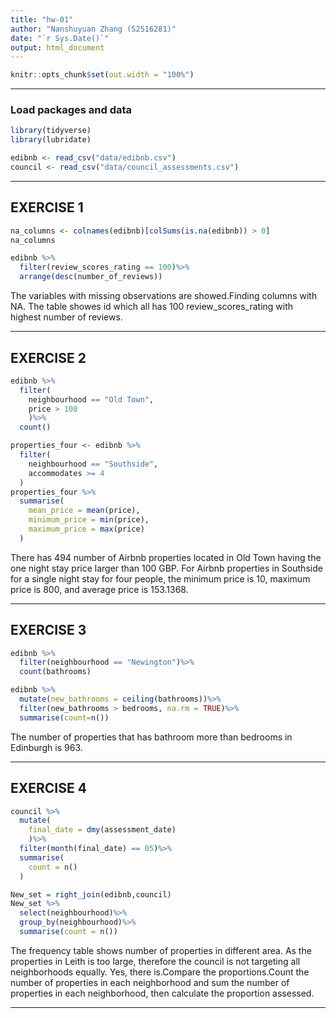 ```yaml
---
title: "hw-01"
author: "Nanshuyuan Zhang (S2516281)"
date: "`r Sys.Date()`"
output: html_document
---
```


```r
knitr::opts_chunk$set(out.width = "100%")
```


------------------------------------------------------------------------------

### Load packages and data

```r
library(tidyverse)
library(lubridate)
```

```r
edibnb <- read_csv("data/edibnb.csv")
council <- read_csv("data/council_assessments.csv")
```

------------------------------------------------------------------------------


## EXERCISE 1

```r
na_columns <- colnames(edibnb)[colSums(is.na(edibnb)) > 0]
na_columns

edibnb %>% 
  filter(review_scores_rating == 100)%>%
  arrange(desc(number_of_reviews))

```


The variables with missing observations are showed.Finding columns with NA.
The table showes id which all has 100 review_scores_rating with highest number of reviews.

------------------------------------------------------------------------------

## EXERCISE 2

```r
edibnb %>%
  filter(
    neighbourhood == "Old Town",
    price > 100
    )%>%
  count()

properties_four <- edibnb %>%
  filter(
    neighbourhood == "Southside",
    accommodates >= 4
  )
properties_four %>%
  summarise(
    mean_price = mean(price),
    minimum_price = min(price),
    maximum_price = max(price)
  )

```


There has 494 number of Airbnb properties located in Old Town having the one night stay price larger than 100 GBP.
For Airbnb properties in Southside for a single night stay for four people, the minimum price is 10, maximum price is 800, and average price is 153.1368. 



------------------------------------------------------------------------------

## EXERCISE 3

```r
edibnb %>%
  filter(neighbourhood == "Newington")%>%
  count(bathrooms)

edibnb %>%
  mutate(new_bathrooms = ceiling(bathrooms))%>%
  filter(new_bathrooms > bedrooms, na.rm = TRUE)%>%
  summarise(count=n())


```


The number of properties that has bathroom more than bedrooms in Edinburgh is 963.


------------------------------------------------------------------------------

## EXERCISE 4

```r
council %>%
  mutate(
    final_date = dmy(assessment_date)
    )%>%
  filter(month(final_date) == 05)%>%
  summarise(
    count = n()
  )

New_set = right_join(edibnb,council)
New_set %>%
  select(neighbourhood)%>%
  group_by(neighbourhood)%>%
  summarise(count = n())

```


The frequency table shows number of properties in different area. As the properties in Leith is too large, therefore the council is not targeting all neighborhoods equally.
Yes, there is.Compare the proportions.Count the number of properties in each neighborhood and sum the number of properties in each neighborhood, then calculate the proportion assessed.


------------------------------------------------------------------------------
